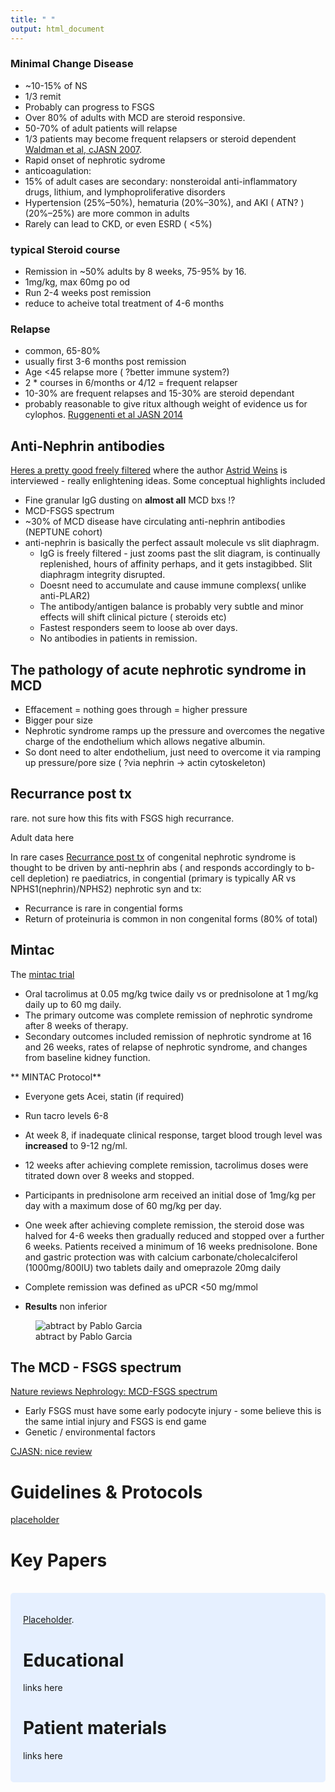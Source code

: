 ---
title: " "
output: html_document
---
### Minimal Change Disease

* ~10-15% of NS
* 1/3 remit
* Probably can progress to FSGS
* Over 80% of adults with MCD are steroid responsive. 
* 50-70% of adult patients will  relapse 
* 1/3 patients may become frequent relapsers or steroid dependent [Waldman et al, cJASN 2007](https://cjasn.asnjournals.org/content/2/3/445). 
* Rapid onset of nephrotic sydrome
* anticoagulation: 
* 15% of adult cases are secondary: nonsteroidal anti-inflammatory drugs, lithium, and lymphoproliferative disorders
* Hypertension (25%–50%), hematuria (20%–30%), and AKI ( ATN? )(20%–25%) are more common in adults
* Rarely can lead to CKD, or even ESRD ( <5%)

### typical Steroid course
* Remission in ~50% adults by 8 weeks, 75-95% by 16.
* 1mg/kg, max 60mg po od
* Run 2-4 weeks post remission
* reduce to acheive total treatment of  4-6 months

### Relapse
* common, 65-80%
* usually first 3-6 months post remission
* Age <45 relapse more ( ?better immune system?)
* 2 * courses in 6/months or 4/12 = frequent relapser
* 10-30% are frequent relapses and 15-30% are steroid dependant
* probably reasonable to give ritux although weight of evidence us for cylophos.
[Ruggenenti et al JASN 2014](https://jasn.asnjournals.org/content/25/4/850?ijkey=f2dc13c5abc54176d3ad3875aaf8460ec301ee27&keytype2=tf_ipsecsha)


## Anti-Nephrin antibodies

[Heres a pretty good freely filtered](http://www.nephjc.com/freelyfiltered/42/anti-nephrin-antibodies-cause-mcd) where the author [Astrid Weins](https://twitter.com/AstridWeins) is interviewed - really enlightening ideas. Some conceptual highlights included

* Fine granular IgG dusting on **almost all** MCD bxs !?
* MCD-FSGS spectrum
* ~30% of MCD disease have circulating anti-nephrin antibodies (NEPTUNE cohort)
* anti-nephrin is basically the perfect assault molecule vs slit diaphragm.
  * IgG is freely filtered - just zooms past the slit diagram, is continually replenished, hours of affinity perhaps, and it gets instagibbed. Slit diaphragm integrity disrupted.
  * Doesnt need to accumulate and cause immune complexs( unlike anti-PLAR2)
  * The antibody/antigen balance is probably very subtle and minor effects will shift clinical picture ( steroids etc)
  * Fastest responders seem to loose ab over days.
  * No antibodies in patients in remission.
  
## The pathology of acute nephrotic syndrome in MCD

  * Effacement = nothing goes through = higher pressure
  * Bigger pour size
  * Nephrotic syndrome ramps up the pressure and overcomes the negative charge of the endothelium which allows negative albumin.
  * So dont need to alter endothelium, just need to overcome it via ramping up pressure/pore size ( ?via nephrin -> actin cytoskeleton)


## Recurrance post tx

rare. not sure how this fits with FSGS high recurrance.

Adult data here

In rare cases [Recurrance post tx](https://www.ncbi.nlm.nih.gov/pmc/articles/PMC4212136/) of congenital nephrotic syndrome is thought to be driven by anti-nephrin abs ( and responds accordingly to b-cell depletion)
re paediatrics,  in congential (primary is typically AR vs NPHS1(nephrin)/NPHS2) nephrotic syn and tx:

* Recurrance is rare in congential forms
* Return of proteinuria is common in non congenital forms (80% of total)

## Mintac

The [mintac trial](https://pubmed.ncbi.nlm.nih.gov/31953303/)

* Oral tacrolimus at 0.05 mg/kg twice daily vs or prednisolone at 1 mg/kg daily up to 60 mg daily.
* The primary outcome was complete remission of nephrotic syndrome after 8 weeks of therapy.
* Secondary outcomes included remission of nephrotic syndrome at 16 and 26 weeks, rates of relapse of nephrotic syndrome, and changes from baseline kidney function.

** MINTAC Protocol**

* Everyone gets Acei, statin (if required)
* Run tacro levels 6-8
* At week 8, if inadequate clinical response, target blood trough level was **increased** to 9-12 ng/ml. 
* 12 weeks after achieving complete remission, tacrolimus doses were titrated down over 8 weeks and stopped.  
* Participants in prednisolone arm received an initial dose of 1mg/kg per day with a maximum dose of 60 mg/kg per day. 
* One week after achieving complete remission, the steroid dose was halved for 4-6 weeks then gradually reduced and stopped over a further 6 weeks. Patients received a minimum of 16 weeks prednisolone. Bone and gastric protection was with calcium carbonate/cholecalciferol (1000mg/800IU) two tablets daily and omeprazole 20mg daily
* Complete remission was defined as uPCR <50 mg/mmol

* **Results** non inferior

![abtract by Pablo Garcia](images/mintac_visual_VAPablo.jpg)

## The MCD - FSGS spectrum

[Nature reviews Nephrology: MCD-FSGS spectrum ](https://www.nature.com/articles/nrneph.2016.147)

* Early FSGS must have some early podocyte injury  - some believe this is the same intial injury and FSGS is end game
* Genetic / environmental factors 

[CJASN: nice review ](https://www.nature.com/https://cjasn.asnjournals.org/content/14/6/911/nrneph.2016.147)


# Guidelines & Protocols

[placeholder]()

# Key Papers

<br>
<style>
div.blue { background-color:#e6f0ff; border-radius: 5px; padding: 20px;}
</style>
<div class = "blue">
[Placeholder](https://www.nature.com/articles/s41572-019-0103-2).
<br>


# Educational

links here

# Patient materials

links here

